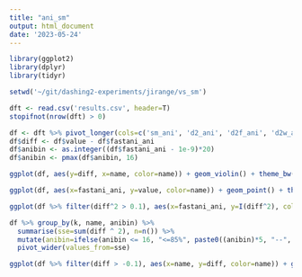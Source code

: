 ```yaml
---
title: "ani_sm"
output: html_document
date: '2023-05-24'
---
```


```r
library(ggplot2)
library(dplyr)
library(tidyr)
```

```r
setwd('~/git/dashing2-experiments/jirange/vs_sm')
```

```r
dft <- read.csv('results.csv', header=T)
stopifnot(nrow(dft) > 0)
```

```r
df <- dft %>% pivot_longer(cols=c('sm_ani', 'd2_ani', 'd2f_ani', 'd2w_ani'))
df$diff <- df$value - df$fastani_ani
df$anibin <- as.integer((df$fastani_ani - 1e-9)*20)
df$anibin <- pmax(df$anibin, 16)
```

```r
ggplot(df, aes(y=diff, x=name, color=name)) + geom_violin() + theme_bw() + facet_wrap(~anibin, scales='free')
```

```r
ggplot(df, aes(x=fastani_ani, y=value, color=name)) + geom_point() + theme_bw()
```

```r
ggplot(df %>% filter(diff^2 > 0.1), aes(x=fastani_ani, y=I(diff^2), color=name)) + geom_point() + theme_bw()
```
```r
df %>% group_by(k, name, anibin) %>% 
  summarise(sse=sum(diff ^ 2), n=n()) %>% 
  mutate(anibin=ifelse(anibin <= 16, "<=85%", paste0((anibin)*5, "--", (anibin+1)*5, "%"))) %>%
  pivot_wider(values_from=sse)
```
```r
ggplot(df %>% filter(diff > -0.1), aes(x=name, y=diff, color=name)) + geom_violin() + theme_bw()
```

